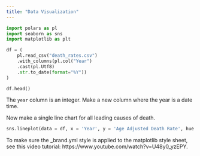 ```yaml
---
title: "Data Visualization"
---
```



```python

import polars as pl
import seaborn as sns
import matplotlib as plt


```



```python

df = (
    pl.read_csv("death_rates.csv")
    .with_columns(pl.col("Year")
    .cast(pl.Utf8)
    .str.to_date(format="%Y"))
)

```




```python

df.head()

```

The `year` column is an integer. Make a new column where the year is a date time.


Now make a single line chart for all leading causes of death.

```python

sns.lineplot(data = df, x = 'Year', y = 'Age Adjusted Death Rate', hue = 'Cause')

```

To make sure the _brand.yml style is applied to the matplotlib style sheet, see this video tutorial: https://www.youtube.com/watch?v=U48y0_yzEPY.